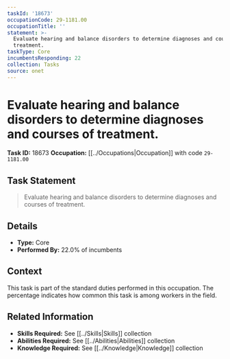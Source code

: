 ```yaml
---
taskId: '18673'
occupationCode: 29-1181.00
occupationTitle: ''
statement: >-
  Evaluate hearing and balance disorders to determine diagnoses and courses of
  treatment.
taskType: Core
incumbentsResponding: 22
collection: Tasks
source: onet
---
```

# Evaluate hearing and balance disorders to determine diagnoses and courses of treatment.

**Task ID:** 18673
**Occupation:** [[../Occupations|Occupation]] with code `29-1181.00`

## Task Statement

> Evaluate hearing and balance disorders to determine diagnoses and courses of treatment.

## Details

- **Type:** Core
- **Performed By:** 22.0% of incumbents

## Context

This task is part of the standard duties performed in this occupation. The percentage indicates how common this task is among workers in the field.

## Related Information

- **Skills Required:** See [[../Skills|Skills]] collection
- **Abilities Required:** See [[../Abilities|Abilities]] collection
- **Knowledge Required:** See [[../Knowledge|Knowledge]] collection
